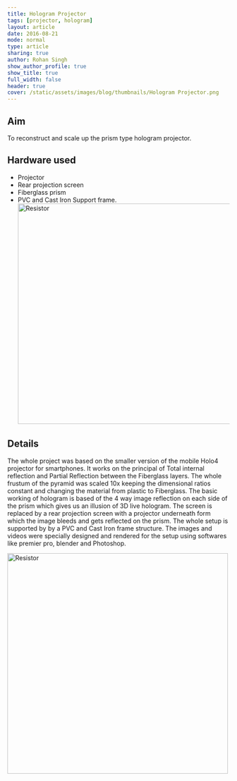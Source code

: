 ```yaml
---
title: Hologram Projector
tags: [projector, hologram]
layout: article
date: 2016-08-21
mode: normal
type: article
sharing: true
author: Rohan Singh
show_author_profile: true
show_title: true
full_width: false
header: true
cover: /static/assets/images/blog/thumbnails/Hologram Projector.png
---
```


## Aim

To reconstruct and scale up the prism type hologram projector.

## Hardware used

- Projector
- Rear projection screen
- Fiberglass prism
- PVC and Cast Iron Support frame.
  <Image
    src="/static/assets/images/blog/Hologram-projector/1.png"
    alt="Resistor"
    width="500"
    height="500"
  />

## Details

The whole project was based on the smaller version of the mobile Holo4 projector for smartphones. It works on the principal of Total internal reflection and Partial Reflection between the Fiberglass layers. The whole frustum of the pyramid was scaled 10x keeping the dimensional ratios constant and changing the material from plastic to Fiberglass. The basic working of hologram is based of the 4 way image reflection on each side of the prism which gives us an illusion of 3D live hologram. The screen is replaced by a rear projection screen with a projector underneath form which the image bleeds and gets reflected on the prism. The whole setup is supported by by a PVC and Cast Iron frame structure. The images and videos were specially designed and rendered for the setup using softwares like premier pro, blender and Photoshop.

<Image
  src="/static/assets/images/blog/Hologram-projector/2.png"
  alt="Resistor"
  width="500"
  height="500"
/>

<EmbedItem url="https://www.youtube.com/embed/NUR3hXhFYak" />
